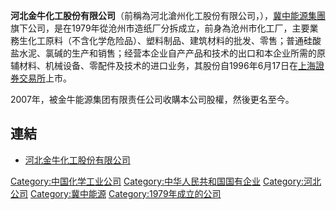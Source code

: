 {{primarysources|time=2011-07-20T06:15:49+00:00}}
'''河北金牛化工股份有限公司'''（前稱為河北滄州化工股份有限公司，{{sse|600722}}），[[冀中能源集團|冀中能源集團]]旗下公司，是在1979年從沧州市造纸厂分拆成立，前身為沧州市化工厂，主要業務生化工原料（不含化学危险品）、塑料制品、建筑材料的批发、零售；普通硅酸盐水泥、氯碱的生产和销售；经营本企业自产产品和技术的出口和本企业所需的原辅材料、机械设备、零配件及技术的进口业务，其股份自1996年6月17日在[[上海證券交易所|上海證券交易所]]上市。

2007年，被金牛能源集团有限责任公司收購本公司股權，然後更名至今。

==連結==
*[http://www.hbjnhg.com/ 河北金牛化工股份有限公司] {{Wayback|url=http://www.hbjnhg.com/ |date=20110829171210 }}


[[Category:中国化学工业公司|Category:中国化学工业公司]]
[[Category:中华人民共和国国有企业|Category:中华人民共和国国有企业]]
[[Category:河北公司|Category:河北公司]]
[[Category:冀中能源|Category:冀中能源]]
[[Category:1979年成立的公司|Category:1979年成立的公司]]